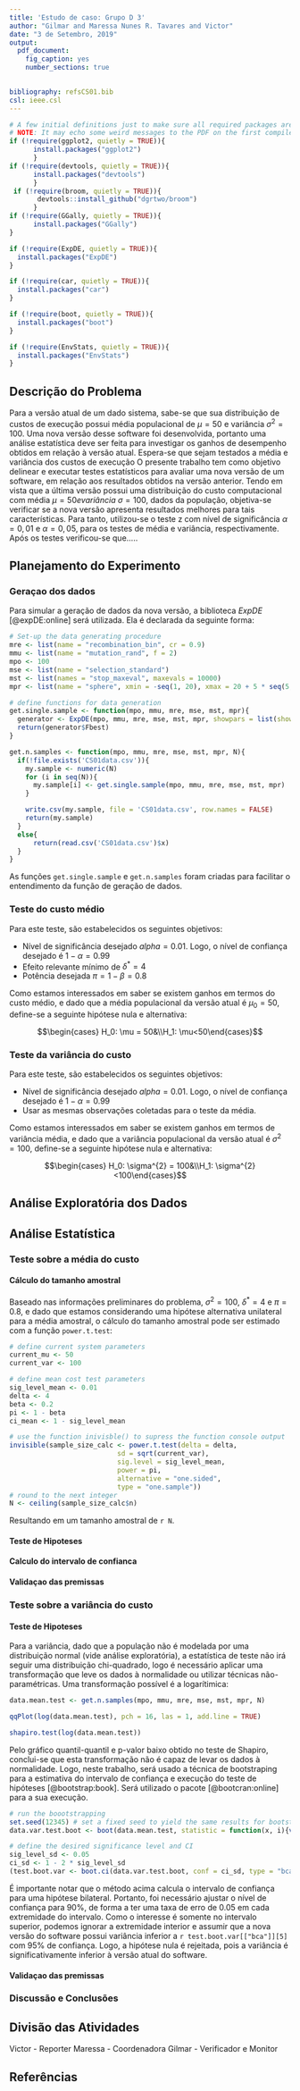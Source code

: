 ---
title: 'Estudo de caso: Grupo D 3'
author: "Gilmar and Maressa Nunes R. Tavares and Victor"
date: "3 de Setembro, 2019"
output:
  pdf_document:
    fig_caption: yes
    number_sections: true

    
bibliography: refsCS01.bib
csl: ieee.csl
---

```{r setup,results='hide',warning=FALSE,echo=FALSE, message=FALSE, include=FALSE}
# A few initial definitions just to make sure all required packages are installed. Change as needed.
# NOTE: It may echo some weird messages to the PDF on the first compile (package installation messages). Run twice and the problem will (hopefully) go away.
if (!require(ggplot2, quietly = TRUE)){
      install.packages("ggplot2")
      }
if (!require(devtools, quietly = TRUE)){
      install.packages("devtools")
      }
 if (!require(broom, quietly = TRUE)){
       devtools::install_github("dgrtwo/broom")
      }
if (!require(GGally, quietly = TRUE)){
      install.packages("GGally")
}

if (!require(ExpDE, quietly = TRUE)){
  install.packages("ExpDE")
}

if (!require(car, quietly = TRUE)){
  install.packages("car")
}

if (!require(boot, quietly = TRUE)){
  install.packages("boot")
}

if (!require(EnvStats, quietly = TRUE)){
  install.packages("EnvStats")
}
```
## Descrição do Problema
Para a versão atual de um dado sistema, sabe-se que sua distribuição de custos de execução possui média populacional de $\mu = 50$ e variância $\sigma^{2} = 100$. Uma nova versão desse software foi desenvolvida, portanto uma análise estatística deve ser feita para investigar os ganhos de desempenho obtidos em relação à versão atual. Espera-se que sejam testados a média e variância dos custos de execução
O presente trabalho tem como objetivo delinear e executar testes estatísticos para avaliar uma nova versão de um software, em relação aos resultados obtidos na versão anterior. Tendo em vista que a última versão possui uma distribuição do custo computacional com média $\mu = 50 e variância$ $\sigma = 100$, dados da população, objetiva-se verificar se a nova versão apresenta resultados melhores para tais características. Para tanto, utilizou-se o teste z com nível de significância $\alpha = 0,01$ e $\alpha = 0,05$, para os testes de média e variância, respectivamente. Após os testes verificou-se que.....

## Planejamento do Experimento
### Geraçao dos dados
Para simular a geração de dados da nova versão, a biblioteca $ExpDE$ [@expDE:online] será utilizada. Ela é declarada da seguinte forma: 
```{r datageneration}
# Set-up the data generating procedure
mre <- list(name = "recombination_bin", cr = 0.9)
mmu <- list(name = "mutation_rand", f = 2)
mpo <- 100
mse <- list(name = "selection_standard")
mst <- list(names = "stop_maxeval", maxevals = 10000)
mpr <- list(name = "sphere", xmin = -seq(1, 20), xmax = 20 + 5 * seq(5, 24))

# define functions for data generation
get.single.sample <- function(mpo, mmu, mre, mse, mst, mpr){
  generator <- ExpDE(mpo, mmu, mre, mse, mst, mpr, showpars = list(show.iters = "none"))
  return(generator$Fbest)
}

get.n.samples <- function(mpo, mmu, mre, mse, mst, mpr, N){
  if(!file.exists('CS01data.csv')){
    my.sample <- numeric(N)
    for (i in seq(N)){
      my.sample[i] <- get.single.sample(mpo, mmu, mre, mse, mst, mpr)
    }

    write.csv(my.sample, file = 'CS01data.csv', row.names = FALSE)
    return(my.sample)
  }
  else{
      return(read.csv('CS01data.csv')$x)  
  }
}

```

As funções `get.single.sample` e `get.n.samples` foram criadas para facilitar o entendimento da função de geração de dados.

### Teste do custo médio
Para este teste, são estabelecidos os seguintes objetivos:

* Nível de significância desejado $alpha = 0.01$. Logo, o nível de confiança desejado é $1 - \alpha = 0.99$
* Efeito relevante mínimo de $\delta^* = 4$
* Potência desejada $\pi = 1 - \beta = 0.8$

Como estamos interessados em saber se existem ganhos em termos do custo médio, e dado que a média populacional da versão atual é $\mu_0 = 50$, define-se a seguinte hipótese nula e alternativa:

$$\begin{cases} H_0: \mu = 50&\\H_1: \mu<50\end{cases}$$

### Teste da variância do custo

Para este teste, são estabelecidos os seguintes objetivos:

* Nível de significância desejado $alpha = 0.01$. Logo, o nível de confiança desejado é $1 - \alpha = 0.99$
* Usar as mesmas observações coletadas para o teste da média.

Como estamos interessados em saber se existem ganhos em termos de variância média, e dado que a variância populacional da versão atual é $\sigma^{2} = 100$, define-se a seguinte hipótese nula e alternativa:

$$\begin{cases} H_0: \sigma^{2} = 100&\\H_1: \sigma^{2}<100\end{cases}$$


## Análise Exploratória dos Dados

## Análise Estatística
### Teste sobre a média do custo
#### Cálculo do tamanho amostral
Baseado nas informações preliminares do problema, $\sigma^{2} = 100$, $\delta^* = 4$ e $\pi = 0.8$, e dado que estamos considerando uma hipótese alternativa unilateral para a média amostral, o cálculo do tamanho amostral pode ser estimado com a função `power.t.test`:
```{r calcsamplesize}
# define current system parameters
current_mu <- 50
current_var <- 100

# define mean cost test parameters
sig_level_mean <- 0.01
delta <- 4
beta <- 0.2
pi <- 1 - beta
ci_mean <- 1 - sig_level_mean

# use the function inivisble() to supress the function console output
invisible(sample_size_calc <- power.t.test(delta = delta,
                           sd = sqrt(current_var),
                           sig.level = sig_level_mean,
                           power = pi,
                           alternative = "one.sided",
                           type = "one.sample"))
# round to the next integer
N <- ceiling(sample_size_calc$n)
```
Resultando em um tamanho amostral de `r N`.


#### Teste de Hipoteses
#### Calculo do intervalo de confianca
#### Validaçao das premissas

### Teste sobre a variância do custo
#### Teste de Hipoteses
Para a variância, dado que a população não é modelada por uma distribuição normal (vide análise exploratória), a estatística de teste não irá seguir uma distribuição chi-quadrado, logo é necessário aplicar uma transformação que leve os dados à normalidade ou utilizar técnicas não-paramétricas. Uma transformação possível é a logarítimica:


```{r lognormal}
data.mean.test <- get.n.samples(mpo, mmu, mre, mse, mst, mpr, N)

qqPlot(log(data.mean.test), pch = 16, las = 1, add.line = TRUE)
```

```{r shapirolog}
shapiro.test(log(data.mean.test))
```

Pelo gráfico quantil-quantil e p-valor baixo obtido no teste de Shapiro, conclui-se que esta transformação não é capaz de levar os dados à normalidade. Logo, neste trabalho, será usado a técnica de bootstraping para a estimativa do intervalo de confiança e execução do teste de hipóteses [@bootstrap:book]. Será utilizado o pacote \textit{boot} [@bootcran:online] para a sua execução.

```{r bootstrapping}
# run the boootstrapping
set.seed(12345) # set a fixed seed to yield the same results for bootstrapping always
data.var.test.boot <- boot(data.mean.test, statistic = function(x, i){var(x[i])}, R=1000)

# define the desired significance level and CI
sig_level_sd <- 0.05
ci_sd <- 1 - 2 * sig_level_sd
(test.boot.var <- boot.ci(data.var.test.boot, conf = ci_sd, type = "bca"))
```

É importante notar que o método acima calcula o intervalo de confiança para uma hipótese bilateral. Portanto, foi necessário ajustar o nível de confiança para 90%, de forma a ter uma taxa de erro de 0.05 em cada extremidade do intervalo. Como o interesse é somente no intervalo superior, podemos ignorar a extremidade interior e assumir que a nova versão do software possui variância inferior a `r test.boot.var[["bca"]][5]` com 95% de confiança. Logo, a hipótese nula é rejeitada, pois a variância é significativamente inferior à versão atual do software.

#### Validaçao das premissas

### Discussão e Conclusões

## Divisão das Atividades

Victor - Reporter
Maressa - Coordenadora
Gilmar - Verificador e Monitor



## Referências
